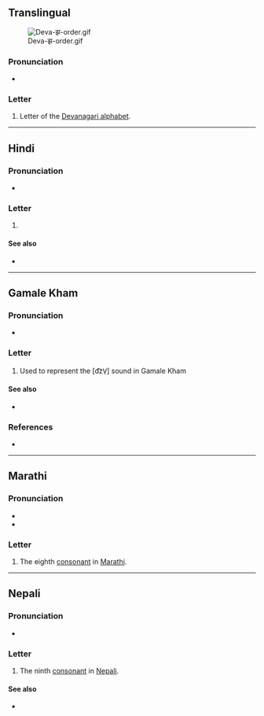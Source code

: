 {{character info}}
==Translingual==
[[File:Deva-झ-order.gif|thumb]]

===Pronunciation===
* {{IPA|mul|/dʑʱə/|/dʒʱə/|/dzʱə/}}

===Letter===
{{mul-Deva|jha}}

# Letter of the [[Devanagari alphabet]].

----

==Hindi==

===Pronunciation===
* {{hi-IPA|झ.}}

===Letter===
{{head|hi|letter}}

# {{n-g|the ninth [[consonant]] in [[Hindi]]}}

====See also====
* {{list:Devanagari script letters/hi}}

----
==Gamale Kham==

===Pronunciation===
* {{IPA|kgj|/d͡zə̤/}}

===Letter===
{{head|kgj|letter|tr=jha}}

# Used to represent the [d͡zV̤] sound in Gamale Kham

====See also====
* {{list:Devanagari script letters/kgj}}

===References===
* {{R:kgj:Wilde:2016}}
----

==Marathi==

===Pronunciation===
* {{IPA|mr|/dʑʱə/}}
* {{IPA|mr|/dzʱə/}}

===Letter===
{{head|mr|letter}}

# The eighth [[consonant]] in [[Marathi]].

----

==Nepali==

===Pronunciation===
* {{ne-IPA}}

===Letter===
{{head|ne|letter}}

# The ninth [[consonant]] in [[Nepali]].

====See also====
* {{list:Devanagari script letters/ne}}